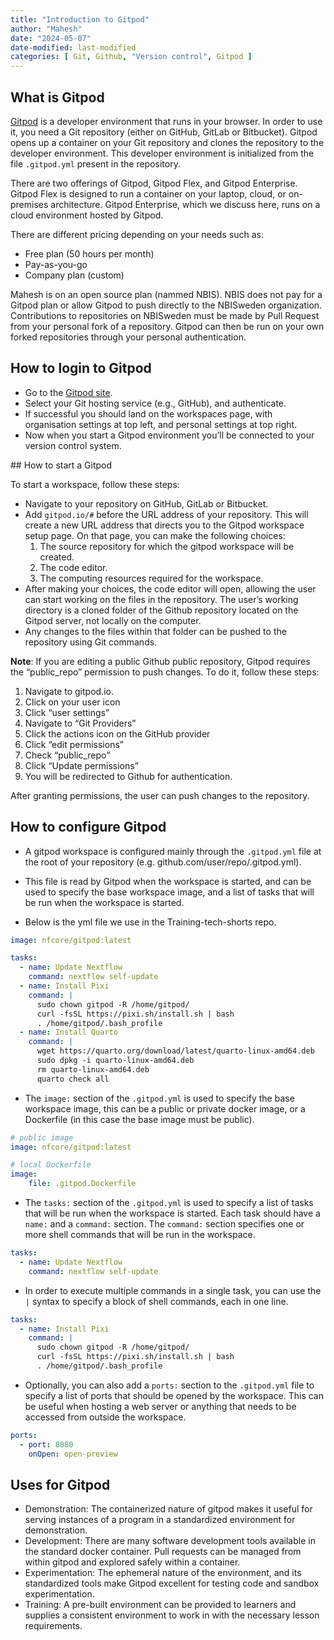 ```yaml
---
title: "Introduction to Gitpod"
author: "Mahesh"
date: "2024-05-07"
date-modified: last-modified
categories: [ Git, Github, "Version control", Gitpod ]
---
```


## What is Gitpod

[Gitpod](https://gitpod.io) is a developer environment that runs in your browser. In order to use it, you need a Git repository (either on GitHub, GitLab or Bitbucket). Gitpod opens up a container on your Git repository and clones the repository to the developer environment. This developer environment is initialized from the file `.gitpod.yml` present in the repository.

There are two offerings of Gitpod, Gitpod Flex, and Gitpod Enterprise. Gitpod Flex is designed to run a container on your laptop, cloud, or on-premises architecture. Gitpod Enterprise, which we discuss here, runs on a cloud environment hosted by Gitpod.

There are different pricing depending on your needs such as:

- Free plan (50 hours per month)
- Pay-as-you-go
- Company plan (custom)

Mahesh is on an open source plan (nammed NBIS). NBIS does not pay for a Gitpod plan or allow Gitpod to push directly to the NBISweden organization. Contributions to repositories on NBISweden must be made by Pull Request from your personal fork of a repository. Gitpod can then be run on your own forked repositories through your personal authentication.

## How to login to Gitpod

- Go to the [Gitpod site](https://gitpod.io).
- Select your Git hosting service (e.g., GitHub), and authenticate.
- If successful you should land on the workspaces page, with organisation settings at top left, and personal settings at top right.
- Now when you start a Gitpod environment you'll be connected to your version control system.

## How to start a Gitpod 

To start a workspace, follow these steps:

- Navigate to your repository on GitHub, GitLab or Bitbucket. 
- Add `gitpod.io/#` before the URL address of your repository. This will create a new URL address that directs you to the Gitpod workspace setup page. On that page, you can make the following choices:
    1. The source repository for which the gitpod workspace will be created.
    2. The code editor. 
    3. The computing resources required for the workspace. 
- After making your choices, the code editor will open, allowing the user can start working on the files in the repository. The user's working directory is a cloned folder of the Github repository located on the Gitpod server, not locally on the computer. 
- Any changes to the files within that folder can be pushed to the repository using Git commands. 

**Note**: If you are editing a public Github public repository, Gitpod requires the "public_repo" permission to push changes. To do it, follow these steps:

1. Navigate to gitpod.io.
2. Click on your user icon
3. Click "user settings"
4. Navigate to "Git Providers"
5. Click the actions icon on the GitHub provider
6. Click "edit permissions"
7. Check "public_repo"
8. Click "Update permissions"
9. You will be redirected to Github for authentication.

After granting permissions, the user can push changes to the repository. 

## How to configure Gitpod

- A gitpod workspace is configured mainly through the `.gitpod.yml` file at the root of your repository (e.g. github.com/user/repo/.gitpod.yml). 

- This file is read by Gitpod when the workspace is started, and can be used to specify the base workspace image, and a list of tasks that will be run when the workspace is started.

- Below is the yml file we use in the Training-tech-shorts repo.

```yml
image: nfcore/gitpod:latest

tasks:
  - name: Update Nextflow
    command: nextflow self-update
  - name: Install Pixi
    command: |
      sudo chown gitpod -R /home/gitpod/
      curl -fsSL https://pixi.sh/install.sh | bash
      . /home/gitpod/.bash_profile
  - name: Install Quarto
    command: |
      wget https://quarto.org/download/latest/quarto-linux-amd64.deb
      sudo dpkg -i quarto-linux-amd64.deb
      rm quarto-linux-amd64.deb
      quarto check all
```
- The `image:` section of the `.gitpod.yml` is used to specify the base workspace image, this can be a public or private docker image, or a Dockerfile (in this case the base image must be public).

```yml
# public image
image: nfcore/gitpod:latest

# local Dockerfile
image:
    file: .gitpod.Dockerfile
```

- The `tasks:` section of the `.gitpod.yml` is used to specify a list of tasks that will be run when the workspace is started. Each task should have a `name:` and a `command:` section. The `command:` section specifies one or more shell commands that will be run in the workspace.

```yml
tasks:
  - name: Update Nextflow
    command: nextflow self-update
```

- In order to execute multiple commands in a single task, you can use the `|` syntax to specify a block of shell commands, each in one line.

```yml
tasks:
  - name: Install Pixi
    command: |
      sudo chown gitpod -R /home/gitpod/
      curl -fsSL https://pixi.sh/install.sh | bash
      . /home/gitpod/.bash_profile
```

- Optionally, you can also add a `ports:` section to the `.gitpod.yml` file to specify a list of ports that should be opened by the workspace. This can be useful when hosting a web server or anything that needs to be accessed from outside the workspace.

```yml
ports:
  - port: 8080
    onOpen: open-preview
```

## Uses for Gitpod

- Demonstration: The containerized nature of gitpod makes it useful for serving instances of a program in a standardized environment for demonstration.
- Development: There are many software development tools available in the standard docker container. Pull requests can be managed from within gitpod and explored safely within a container.
- Experimentation: The ephemeral nature of the environment, and its standardized tools make Gitpod excellent for testing code and sandbox experimentation.
- Training: A pre-built environment can be provided to learners and supplies a consistent environment to work in with the necessary lesson requirements. 
